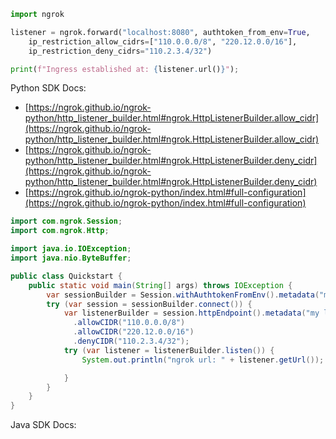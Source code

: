 ```python
import ngrok

listener = ngrok.forward("localhost:8080", authtoken_from_env=True,
    ip_restriction_allow_cidrs=["110.0.0.0/8", "220.12.0.0/16"],
    ip_restriction_deny_cidrs="110.2.3.4/32")

print(f"Ingress established at: {listener.url()}");
```

Python SDK Docs:

- [https://ngrok.github.io/ngrok-python/http_listener_builder.html#ngrok.HttpListenerBuilder.allow_cidr](https://ngrok.github.io/ngrok-python/http_listener_builder.html#ngrok.HttpListenerBuilder.allow_cidr)
- [https://ngrok.github.io/ngrok-python/http_listener_builder.html#ngrok.HttpListenerBuilder.deny_cidr](https://ngrok.github.io/ngrok-python/http_listener_builder.html#ngrok.HttpListenerBuilder.deny_cidr)
- [https://ngrok.github.io/ngrok-python/index.html#full-configuration](https://ngrok.github.io/ngrok-python/index.html#full-configuration)
```java
import com.ngrok.Session;
import com.ngrok.Http;

import java.io.IOException;
import java.nio.ByteBuffer;

public class Quickstart {
    public static void main(String[] args) throws IOException {
        var sessionBuilder = Session.withAuthtokenFromEnv().metadata("my session");
        try (var session = sessionBuilder.connect()) {
            var listenerBuilder = session.httpEndpoint().metadata("my listener")
              .allowCIDR("110.0.0.0/8")
              .allowCIDR("220.12.0.0/16")
              .denyCIDR("110.2.3.4/32");
            try (var listener = listenerBuilder.listen()) {
                System.out.println("ngrok url: " + listener.getUrl());

            }
        }
    }
}

```
Java SDK Docs:


